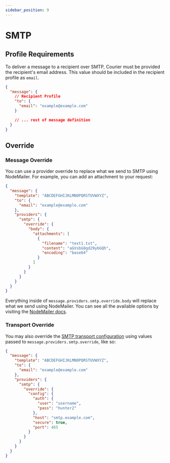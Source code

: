 ```yaml
---
sidebar_position: 9
---
```


# SMTP

## Profile Requirements

To deliver a message to a recipient over SMTP, Courier must be provided the recipient's email address. This value should be included in the recipient profile as `email`.

```json title=JSON
{
  "message": {
    // Recipient Profile
    "to": {
      "email": "example@example.com"
    }

    // ... rest of message definition
  }
}
```

## Override

### Message Override

You can use a provider override to replace what we send to SMTP using NodeMailer. For example, you can add an attachment to your request:

```json title=JSON
{
  "message": {
    "template": "ABCDEFGHIJKLMNOPQRSTUVWXYZ",
    "to": {
      "email": "example@example.com"
    },
    "providers": {
      "smtp": {
        "override": {
          "body": {
            "attachments": [
              {
                "filename": "text1.txt",
                "content": "aGVsbG8gd29ybGQh",
                "encoding": "base64"
              }
            ]
          }
        }
      }
    }
  }
}
```

Everything inside of `message.providers.smtp.override.body` will replace what we send using NodeMailer. You can see all the available options by visiting the [NodeMailer docs](https://nodemailer.com/message/).

### Transport Override

You may also override the [SMTP transport configuration](https://nodemailer.com/smtp/) using values passed to `message.providers.smtp.override`, like so:

```json title=JSON
{
  "message": {
    "template": "ABCDEFGHIJKLMNOPQRSTUVWXYZ",
    "to": {
      "email": "example@example.com"
    },
    "providers": {
      "smtp": {
        "override": {
          "config": {
            "auth": {
              "user": "username",
              "pass": "hunter2"
            },
            "host": "smtp.example.com",
            "secure": true,
            "port": 465
          }
        }
      }
    }
  }
}
```
